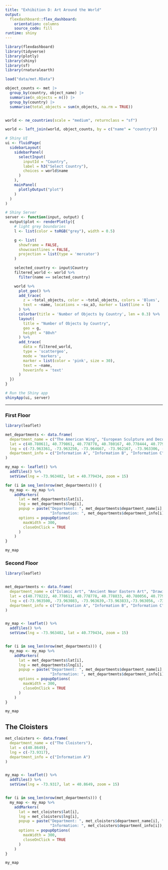 ```yaml
---
title: "Exhibition D: Art Around the World"
output: 
  flexdashboard::flex_dashboard:
    orientation: columns
    source_code: fill
runtime: shiny
---
```


```r
library(flexdashboard)
library(tidyverse)
library(plotly)
library(shiny)
library(sf)
library(rnaturalearth)
```


```r
load("data/met.RData")
```

```r
object_counts <- met |> 
  group_by(country, object_name) |> 
  summarise(n_objects = n()) |> 
  group_by(country) |> 
  summarise(total_objects = sum(n_objects, na.rm = TRUE))


world <- ne_countries(scale = "medium", returnclass = "sf")

world <- left_join(world, object_counts, by = c("name" = "country"))
```


```r
# Shiny UI
ui <- fluidPage(
  sidebarLayout(
    sidebarPanel(
      selectInput(
        inputId = "Country",
        label = h3("Select Country"),
        choices = world$name
      )
    ),
    mainPanel(
      plotlyOutput("plot")
    )
  )
)

# Shiny Server
server <- function(input, output) {
  output$plot <- renderPlotly({
    # light grey boundaries
    l <- list(color = toRGB("grey"), width = 0.5)

    g <- list(
      showframe = FALSE,
      showcoastlines = FALSE,
      projection = list(type = 'mercator')
    )

    selected_country <- input$Country
    filtered_world <- world %>%
      filter(name == selected_country)

    world %>%
      plot_geo() %>%
      add_trace(
        z = ~total_objects, color = ~total_objects, colors = 'Blues',
        text = ~name, locations = ~su_a3, marker = list(line = l)
      ) %>%
      colorbar(title = 'Number of Objects by Country', len = 0.3) %>%
      layout(
        title = "Number of Objects by Country",
        geo = g,
        height = "80vh"
      ) %>%
      add_trace(
        data = filtered_world,
        type = 'scattergeo',
        mode = 'markers',
        marker = list(color = 'pink', size = 30),
        text = ~name,
        hoverinfo = 'text'
      )
  })
}

# Run the Shiny app
shinyApp(ui, server)

```

-----------------------------------------------------------------------
### First Floor 
```r
library(leaflet)

met_departments <- data.frame(
  department_name = c("The American Wing", "European Sculpture and Decorative Arts", "Modern and Contemporary Art", "Egyptian Art", "Greek and Roman Art", "Medieval Art", "Arms and Armor"),
  lat = c(40.780611, 40.779861, 40.778778, 40.780167, 40.778444, 40.779583, 40.780083),
  lng = c(-73.963361, -73.963250, -73.964667, -73.962167, -73.963306, -73.963694, -73.963000),
  department_info = c("Information A", "Information B", "Information C", "Information D", "Information E", "Information F", "Information G")
)

my_map <- leaflet() %>%
  addTiles() %>%
  setView(lng = -73.963402, lat = 40.779434, zoom = 15)

for (i in seq_len(nrow(met_departments))) {
  my_map <- my_map %>%
    addMarkers(
      lat = met_departments$lat[i],
      lng = met_departments$lng[i],
      popup = paste("Department: ", met_departments$department_name[i], "<br>",
                    "Information: ", met_departments$department_info[i]),
      options = popupOptions(
        maxWidth = 300,
        closeOnClick = TRUE
      )
    )
}

my_map


```


### Second Floor 
```r
library(leaflet)


met_departments <- data.frame(
  department_name = c("Islamic Art", "Ancient Near Eastern Art", "Drawings and Prints", "Photographs", "Musical Instruments", "Asian Art", "European Paintings", "American Wing"),
  lat = c(40.778222, 40.778611, 40.778778, 40.778833, 40.780056, 40.779694, 40.779861, 40.780250),
  lng = c(-73.963500, -73.963083, -73.963639,-73.963833,-73.963056, -73.962472,  -73.963556, -73.963361),
  department_info = c("Information A", "Information B", "Information C", "Information D", "Information E", "Information F", "Information G", "Information H" )
)


my_map <- leaflet() %>%
  addTiles() %>%
  setView(lng = -73.963402, lat = 40.779434, zoom = 15)


for (i in seq_len(nrow(met_departments))) {
  my_map <- my_map %>%
    addMarkers(
      lat = met_departments$lat[i],
      lng = met_departments$lng[i],
      popup = paste("Department: ", met_departments$department_name[i], "<br>",
                    "Information: ", met_departments$department_info[i]),
      options = popupOptions(
        maxWidth = 300,
        closeOnClick = TRUE
      )
    )
}

my_map
```


## The Cloisters
```r

met_cloisters <- data.frame(
  department_name = c("The Cloisters"),
  lat = c(40.8649),
  lng = c(-73.9317),
  department_info = c("Information A")
)


my_map <- leaflet() %>%
  addTiles() %>%
  setView(lng = -73.9317, lat = 40.8649, zoom = 15)


for (i in seq_len(nrow(met_departments))) {
  my_map <- my_map %>%
    addMarkers(
      lat = met_cloisters$lat[i],
      lng = met_cloisters$lng[i],
      popup = paste("Department: ", met_cloisters$department_name[i], "<br>",
                    "Information: ", met_cloisters$department_info[i]),
      options = popupOptions(
        maxWidth = 300,
        closeOnClick = TRUE
      )
    )
}

my_map
```